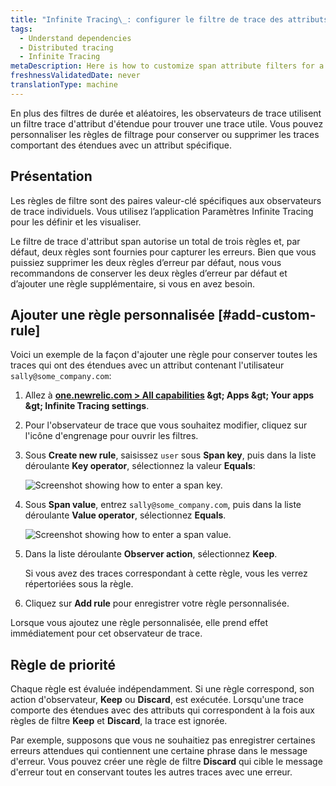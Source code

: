 ```yaml
---
title: "Infinite Tracing\_: configurer le filtre de trace des attributs d'étendue"
tags:
  - Understand dependencies
  - Distributed tracing
  - Infinite Tracing
metaDescription: Here is how to customize span attribute filters for a trace observer.
freshnessValidatedDate: never
translationType: machine
---
```


En plus des filtres de durée et aléatoires, les observateurs de trace utilisent un filtre trace d&apos;attribut d&apos;étendue pour trouver une trace utile. Vous pouvez personnaliser les règles de filtrage pour conserver ou supprimer les traces comportant des étendues avec un attribut spécifique.

## Présentation

Les règles de filtre sont des paires valeur-clé spécifiques aux observateurs de trace individuels. Vous utilisez l’application Paramètres Infinite Tracing pour les définir et les visualiser.

Le filtre de trace d&apos;attribut span autorise un total de trois règles et, par défaut, deux règles sont fournies pour capturer les erreurs. Bien que vous puissiez supprimer les deux règles d’erreur par défaut, nous vous recommandons de conserver les deux règles d’erreur par défaut et d’ajouter une règle supplémentaire, si vous en avez besoin.

## Ajouter une règle personnalisée [#add-custom-rule]

Voici un exemple de la façon d&apos;ajouter une règle pour conserver toutes les traces qui ont des étendues avec un attribut contenant l&apos;utilisateur `sally@some_company.com`:

1. Allez à <DNT>**[one.newrelic.com &gt; All capabilities](https://one.newrelic.com/all-capabilities) &amp;gt; Apps &amp;gt; Your apps &amp;gt; Infinite Tracing settings**</DNT>.

2. Pour l&apos;observateur de trace que vous souhaitez modifier, cliquez sur l&apos;icône d&apos;engrenage pour ouvrir les filtres.

3. Sous <DNT>**Create new rule**</DNT>, saisissez `user` sous <DNT>**Span key**</DNT>, puis dans la liste déroulante <DNT>**Key operator**</DNT>, sélectionnez la valeur <DNT>**Equals**</DNT>:

   <img title="span_key.png" alt="Screenshot showing how to enter a span key." src="/images/distributed-tracing_screenshot-crop_update-span-key.webp" />

4. Sous <DNT>**Span value**</DNT>, entrez `sally@some_company.com`, puis dans la liste déroulante <DNT>**Value operator**</DNT>, sélectionnez <DNT>**Equals**</DNT>.

   <img title="span_value.png" alt="Screenshot showing how to enter a span value." src="/images/distributed-tracing_screenshot-crop_update-span-value.webp" />

5. Dans la liste déroulante <DNT>**Observer action**</DNT>, sélectionnez <DNT>**Keep**</DNT>.

   <Callout variant="tip">
     Si vous avez des traces correspondant à cette règle, vous les verrez répertoriées sous la règle.
   </Callout>

6. Cliquez sur <DNT>**Add rule**</DNT> pour enregistrer votre règle personnalisée.

Lorsque vous ajoutez une règle personnalisée, elle prend effet immédiatement pour cet observateur de trace.

## Règle de priorité

Chaque règle est évaluée indépendamment. Si une règle correspond, son action d&apos;observateur, <DNT>**Keep**</DNT> ou <DNT>**Discard**</DNT>, est exécutée. Lorsqu&apos;une trace comporte des étendues avec des attributs qui correspondent à la fois aux règles de filtre <DNT>**Keep**</DNT> et <DNT>**Discard**</DNT>, la trace est ignorée.

Par exemple, supposons que vous ne souhaitiez pas enregistrer certaines erreurs attendues qui contiennent une certaine phrase dans le message d&apos;erreur. Vous pouvez créer une règle de filtre <DNT>**Discard**</DNT> qui cible le message d&apos;erreur tout en conservant toutes les autres traces avec une erreur.
